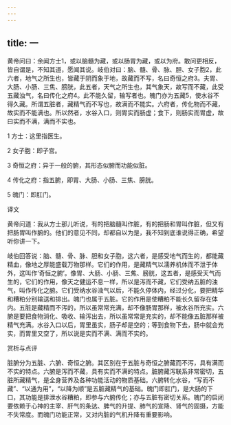 ```yaml
---
---
---
```

title: 一
---




黄帝问曰：余闻方士1，或以脑髓为藏，或以肠胃为藏，或以为府。敢问更相反，皆自谓是，不知其道，愿闻其说。岐伯对曰：脑、髓、骨、脉、胆、女子胞2，此六者，地气之所生也，皆藏于阴而象于地，故藏而不写，名曰奇恒之府3。夫胃、大肠、小肠、三焦、膀胱，此五者，天气之所生也，其气象天，故写而不藏，此受五藏浊气，名曰传化之府4。此不能久留，输写者也。魄门亦为五藏5，使水谷不得久藏。所谓五脏者，藏精气而不写也，故满而不能实。六府者，传化物而不藏，故实而不能满也。所以然者，水谷入口，则胃实而肠虚；食下，则肠实而胃虚，故曰实而不满，满而不实也。

1 方士：这里指医生。

2 女子胞：即子宫。

3 奇恒之府：异于一般的腑，其形态似腑而功能似脏。

4 传化之府：指五腑，即胃、大肠、小肠、三焦、膀胱。

5 魄门：即肛门。

译文

黄帝问道：我从方士那儿听说，有的把脑髓叫作脏，有的把肠和胃叫作脏，但又有把肠胃叫作腑的。他们的意见不同，却都自以为是，我不知到底谁说得正确，希望听你讲一下。

岐伯回答说：脑、髓、骨、脉、胆和女子胞，这六者，是感受地气而生的，都能藏精血，像地之厚能盛载万物那样。它们的作用，是藏精气以濡养机体而不泄于体外，这叫作‘奇恒之腑’。像胃、大肠、小肠、三焦、膀胱，这五者，是感受天气而生的，它们的作用，像天之健运不息一样，所以是泻而不藏，它们受纳五脏的浊气，叫作传化之腑。它们受纳水谷浊气以后，不能久停体内，经过分化，要把精华和糟粕分别输送和排出。魄门也属于五脏。它的作用是使糟粕不能长久留存在体内。五脏是藏精而不泻的，所以虽常常充满，却不像肠胃那样，被水谷所充实。六腑是要把食物消化、吸收、输泻出去，所以虽常常是充实的，却不能像五脏那样被精气充满。水谷入口以后，胃里虽实，肠子却是空的；等到食物下去，肠中就会充实，而胃里又空了，所以说是实而不满、满而不实的。

赏析与点评

脏腑分为五脏、六腑、奇恒之腑。其区别在于五脏与奇恒之腑藏而不泻，具有满而不实的特点。六腑是泻而不藏，具有实而不满的特点。脏腑藏泻联系非常密切，五脏所藏精气，是全身营养及各种功能活动的物质基础。六腑转化水谷，“写而不藏”、“以通为用”，“以降为顺”是五脏藏精气的基础。魄门即肛门，是大肠的下口，其功能是排泄水谷糟粕，即参与六腑传化；亦与五脏有密切关系。魄门的启闭要依赖于心神的主宰、肝气的条达、脾气的升提、肺气的宣降、肾气的固摄，方能不失常度。而魄门功能正常，又对内脏的气机升降有重要影响。